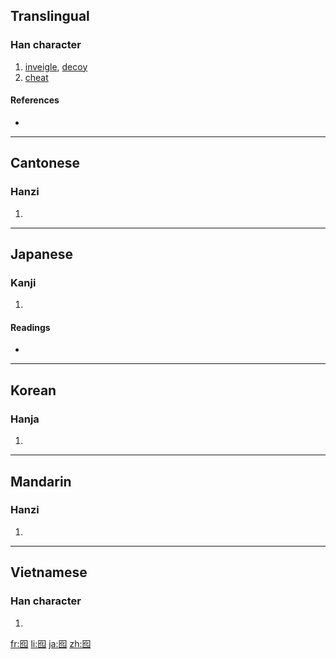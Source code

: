 ==Translingual==

===Han character===
{{Han char|rn=31|rad=囗|as=04|sn=7|four=6021<sub>1</sub>|canj=田人心 (WOP), XX田人心 (XXWOP)}}

# [[inveigle]], [[decoy]]
# [[cheat]]

====References====
* {{Han ref|kx=0217.180|dkj=04715|dj=0445.010|hdz=10715.050|uh=56EE|ud=22254|bh=CAA7|bd=51879}}

----

==Cantonese==

===Hanzi===
{{yue-hanzi|jyut=|y=ngo4, yau4}}

# {{defn|Cantonese|sort=囗04}}

----

==Japanese==

===Kanji===
{{ja-kanji|grade=|rs=囗04}}

# {{defn|Japanese}}

====Readings====
* {{ja-readings|on=[[か]] (ka), [[ゆう]] (yū)|kun=[[おとり]] (otori)}}

----

==Korean==

===Hanja===
{{ko-hanja|hangeul=와|rv=wa|mr=wa}}

# {{defn|Korean|sort=囗04}}

----

==Mandarin==

===Hanzi===
{{cmn-hanzi|pin=[[yóu]] ([[you2]])|wg=yu<sup>2</sup>}}

# {{defn|Mandarin|sort=囗04}}

----

==Vietnamese==

===Han character===
{{vi-hantu|[[ngoa]]|rs=囗04}}

# {{defn|Vietnamese|sort=囗04}}

[[fr:囮]]
[[li:囮]]
[[ja:囮]]
[[zh:囮]]